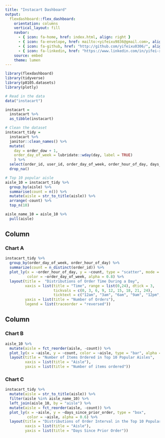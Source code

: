 ```yaml
---
title: "Instacart Dashboard"
output: 
  flexdashboard::flex_dashboard:
    orientation: columns
    vertical_layout: fill
    navbar:
      - { icon: fa-home, href: index.html, align: right }
      - { icon: fa-envelope, href: mailto:<yifeixu9836@gmail.com>, align: right }
      - { icon: fa-github, href: "http://github.com/yifeixu0306/", align: right }
      - { icon: fa-linkedin, href: "https://www.linkedin.com/in/yifei-xu-6190b6228/", align: right }
    source: embed
    theme: lumen
---
```



```r
library(flexdashboard)
library(tidyverse)
library(p8105.datasets)
library(plotly)
```


```r
# Read in the data
data("instacart")

instacart = 
  instacart %>% 
  as_tibble(instacart)
```


```r
# Clean the dataset
instacart_tidy = 
  instacart %>% 
  janitor::clean_names() %>%
  mutate(
    day = order_dow + 1,
    order_day_of_week = lubridate::wday(day, label = TRUE)
    ) %>%
  select(order_id, user_id, order_day_of_week, order_hour_of_day, days_since_prior_order, product_name, aisle, department) %>%
  drop_na()

# Top 10 popular aisle
aisle_10 = instacart_tidy %>%
  group_by(aisle) %>% 
  summarise(count = n()) %>% 
  mutate(aisle = str_to_title(aisle)) %>%
  arrange(-count) %>% 
  top_n(10) 

aisle_name_10 = aisle_10 %>%
  pull(aisle)
```


Column {data-width=500}
-----------------------------------------------------------------------

### Chart A

```r
instacart_tidy %>%
  group_by(order_day_of_week, order_hour_of_day) %>%
  summarize(count = n_distinct(order_id)) %>%
  plot_ly(x = ~order_hour_of_day, y = ~count, type = "scatter", mode = "lines",
          color = ~order_day_of_week, alpha = 0.8) %>%
  layout(title =  "Distributions of Order Time During a Day",
         xaxis = list(title = "Time", range = list(0,24), dtick = 3, 
                      tickvals = c(0, 3, 6, 9, 12, 15, 18, 21, 24),
                      ticktext = c("12am", "3am", "6am", "9am", "12pm", "3pm", "6pm", "9pm", "12am")),
         yaxis = list(title = "Number of Orders"),
         legend = list(traceorder = "reversed"))
```

Column {data-width=500}
-----------------------------------------------------------------------

### Chart B

```r
aisle_10 %>% 
  mutate(aisle = fct_reorder(aisle, -count)) %>%
  plot_ly(x = ~aisle, y = ~count, color = ~aisle, type = "bar", alpha = 0.6) %>%
  layout(title = "Number of Items Ordered in Top 10 Popular Aisles",
         xaxis = list(title = "Aisle"), 
         yaxis = list(title = "Number of items ordered"))
```


### Chart C

```r
instacart_tidy %>% 
  mutate(aisle = str_to_title(aisle)) %>%
  filter(aisle %in% aisle_name_10) %>%
  left_join(aisle_10, by = "aisle") %>%
  mutate(aisle = fct_reorder(aisle, -count)) %>% 
  plot_ly(x = ~aisle, y = ~days_since_prior_order, type = "box",
          color = ~aisle, alpha = 0.6) %>% 
  layout(title = "Distributions of Order Interval in the Top 10 Popular Aisles",
         xaxis = list(title = "Aisle"),
         yaxis = list(title = "Days Since Prior Order"))
```





